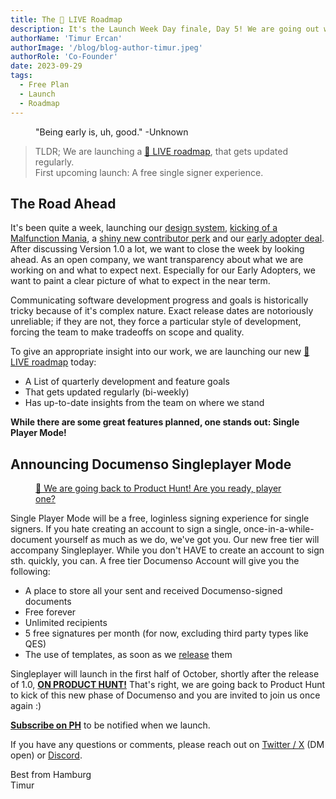 ```yaml
---
title: The 🔴 LIVE Roadmap
description: It's the Launch Week Day finale, Day 5! We are going out with a bang and introducing the 🔴 LIVE roadmap, featuring our next Product Hunt Launch - Free Singleplayer Documenso - Sign without creating an account!
authorName: 'Timur Ercan'
authorImage: '/blog/blog-author-timur.jpeg'
authorRole: 'Co-Founder'
date: 2023-09-29
tags:
  - Free Plan
  - Launch
  - Roadmap
---
```


<figure>
  <MdxNextImage
    src="/blog/roadmap.png"
    width="1260"
    height="630"
    alt="XKCD: Bug"
  />

  <figcaption className="text-center">
    "Being early is, uh, good." -Unknown
  </figcaption>
</figure>

> TLDR; We are launching a [🔴 LIVE roadmap](https://documen.so/launches), that gets updated regularly.\
> First upcoming launch: A free single signer experience.

## The Road Ahead

It's been quite a week, launching our [design system](https://documenso.com/blog/design-system), [kicking of a Malfunction Mania](https://documenso.com/blog/malfunction-mania), a [shiny new contributor perk](https://documenso.com/blog/shop) and our [early adopter deal](https://documenso.com/blog/early-adopters). After discussing Version 1.0 a lot, we want to close the week by looking ahead. As an open company, we want transparency about what we are working on and what to expect next. Especially for our Early Adopters, we want to paint a clear picture of what to expect in the near term.

Communicating software development progress and goals is historically tricky because of it's complex nature. Exact release dates are notoriously unreliable; if they are not, they force a particular style of development, forcing the team to make tradeoffs on scope and quality.

To give an appropriate insight into our work, we are launching our new [🔴 LIVE roadmap](https://documen.so/launches) today:

- A List of quarterly development and feature goals
- That gets updated regularly (bi-weekly)
- Has up-to-date insights from the team on where we stand

**While there are some great features planned, one stands out: Single Player Mode!**

## Announcing Documenso Singleplayer Mode

<a href="https://www.producthunt.com/products/documenso" target="_blank">
<figure>
  <MdxNextImage
    src="/blog/sp5.png"
    width="1260"
    height="630"
  />

  <figcaption className="text-center font-bold">
   🚨 We are going back to Product Hunt! Are you ready, player one?
  </figcaption>
</figure>
</a>

Single Player Mode will be a free, loginless signing experience for single signers. If you hate creating an account to sign a single, once-in-a-while-document yourself as much as we do, we've got you. Our new free tier will accompany Singleplayer. While you don't HAVE to create an account to sign sth. quickly, you can. A free tier Documenso Account will give you the following:

- A place to store all your sent and received Documenso-signed documents
- Free forever
- Unlimited recipients
- 5 free signatures per month (for now, excluding third party types like QES)
- The use of templates, as soon as we [release](https://documen.so/launches) them

Singleplayer will launch in the first half of October, shortly after the release of 1.0, **[ON PRODUCT HUNT!](https://www.producthunt.com/products/documenso)** That's right, we are going back to Product Hunt to kick of this new phase of Documenso and you are invited to join us once again :)

**[Subscribe on PH](https://www.producthunt.com/products/documenso)** to be notified when we launch.

If you have any questions or comments, please reach out on [Twitter / X](https://twitter.com/eltimuro) (DM open) or [Discord](https://documen.so/discord).

Best from Hamburg\
Timur
